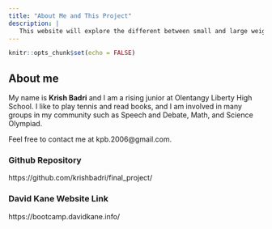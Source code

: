 ```yaml
---
title: "About Me and This Project"
description: |
   This website will explore the different between small and large weighted companies in the S&P 500 
---
```


```r
knitr::opts_chunk$set(echo = FALSE)
```

## About me
My name is **Krish Badri** and I am a rising junior at Olentangy Liberty High School. I like to play tennis and read books, and I am involved in many groups in my community such as Speech and Debate, Math, and Science Olympiad.

Feel free to contact me at kpb.2006\@gmail.com.

### Github Repository
https://github.com/krishbadri/final_project/

### David Kane Website Link
https://bootcamp.davidkane.info/